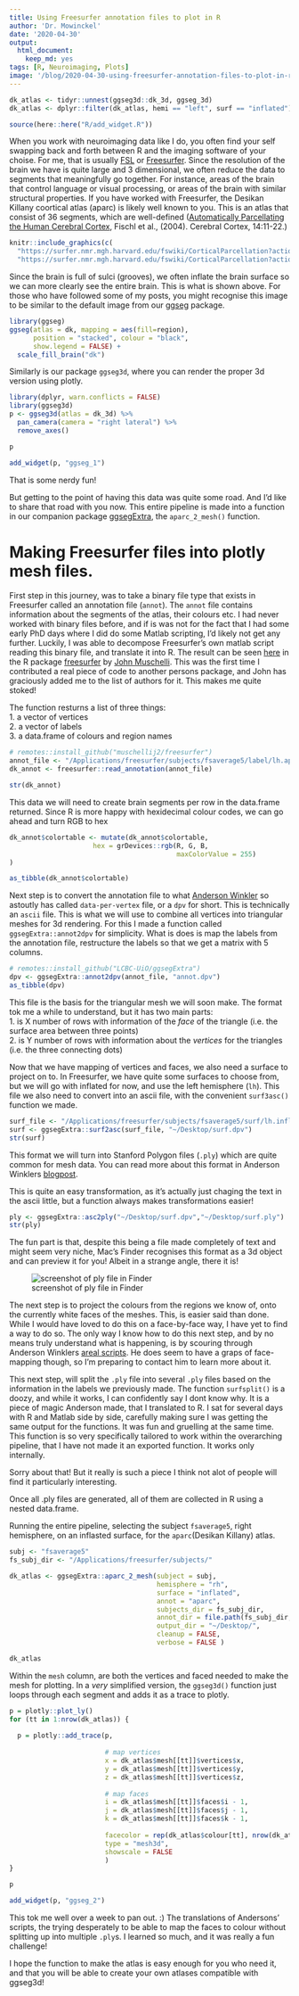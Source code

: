 ```yaml
---
title: Using Freesurfer annotation files to plot in R
author: 'Dr. Mowinckel'
date: '2020-04-30'
output:
  html_document:
    keep_md: yes
tags: [R, Neuroimaging, Plots]
image: '/blog/2020-04-30-using-freesurfer-annotation-files-to-plot-in-r/index_files/figure-html/featured-1.png'
---
```


```r
dk_atlas <- tidyr::unnest(ggseg3d::dk_3d, ggseg_3d) 
dk_atlas <- dplyr::filter(dk_atlas, hemi == "left", surf == "inflated")

source(here::here("R/add_widget.R"))
```

When you work with neuroimaging data like I do, you often find your self swapping back and forth between R and the imaging software of your choise. 
For me, that is usually [FSL](https://fsl.fmrib.ox.ac.uk/fsl/fslwiki/) or [Freesurfer](https://surfer.nmr.mgh.harvard.edu/).
Since the resolution of the brain we have is quite large and 3 dimensional, we often reduce the data to segments that meaningfully go together. 
For instance, areas of the brain that control language or visual processing, or areas of the brain with similar structural properties. 
If you have worked with Freesurfer, the Desikan Killany coortical atlas (aparc) is likely well known to you. 
This is an atlas that consist of 36 segments, which are well-defined ([Automatically Parcellating the Human Cerebral Cortex](https://surfer.nmr.mgh.harvard.edu/ftp/articles/fischl04-parcellation.pdf), Fischl et al., (2004). Cerebral Cortex, 14:11-22.) 

```r
knitr::include_graphics(c(
  "https://surfer.nmr.mgh.harvard.edu/fswiki/CorticalParcellation?action=AttachFile&do=get&target=annot-desikan.jpg",
  "https://surfer.nmr.mgh.harvard.edu/fswiki/CorticalParcellation?action=AttachFile&do=get&target=annot-desikan-m.jpg"))
```

Since the brain is full of sulci (grooves), we often inflate the brain surface so we can more clearly see the entire brain.
This is what is shown  above. 
For those who have followed some of my posts, you might recognise this image to be similar to the default image from our [ggseg](https://lcbc-uio.github.io/ggseg/) package.

```r
library(ggseg)
ggseg(atlas = dk, mapping = aes(fill=region),
      position = "stacked", colour = "black", 
      show.legend = FALSE) + 
  scale_fill_brain("dk")
```

Similarly is our package `ggseg3d`, where you can render the proper 3d version using plotly.

```r
library(dplyr, warn.conflicts = FALSE)
library(ggseg3d)
p <- ggseg3d(atlas = dk_3d) %>% 
  pan_camera(camera = "right lateral") %>% 
  remove_axes()
```
```r
p
```


```r
add_widget(p, "ggseg_1")
```

That is some nerdy fun!

But getting to the point of having this data was quite some road. 
And I'd like to share that road with you now. 
This entire pipeline is made into a function in our companion package [ggsegExtra](https://lcbc-uio.github.io/ggsegExtra/), the `aparc_2_mesh()` function. 

# Making Freesurfer files into plotly mesh files.
First step in this journey, was to take a binary file type that exists in Freesurfer called an annotation file (`annot`). 
The `annot` file contains information about the segments of the atlas, their colours etc. 
I had never worked with binary files before, and if is was not for the fact that I had some early PhD days where I did do some Matlab scripting, I'd likely not get any further. 
Luckily, I was able to decompose Freesurfer's own matlab script reading this binary file, and translate it into R. 
The result can be seen [here](https://github.com/muschellij2/freesurfer/blob/master/R/read_annotation.R) in the R package [freesurfer](https://github.com/muschellij2/freesurfer) by [John Muschelli](https://github.com/muschellij2). 
This was the first time I contributed a real piece of code to another persons package, and John has graciously added me to the list of authors for it. 
This makes me quite stoked!

The function resturns a list of three things:  
1. a vector of vertices  
2. a vector of labels  
3. a data.frame of colours and region names  

```r
# remotes::install_github("muschellij2/freesurfer")
annot_file <- "/Applications/freesurfer/subjects/fsaverage5/label/lh.aparc.annot"
dk_annot <- freesurfer::read_annotation(annot_file)

str(dk_annot)
```

This data we will need to create brain segments per row in the data.frame returned. 
Since R is more happy with hexidecimal colour codes, we can go ahead and turn RGB to hex

```r
dk_annot$colortable <- mutate(dk_annot$colortable,
                     hex = grDevices::rgb(R, G, B, 
                                          maxColorValue = 255)
)

as_tibble(dk_annot$colortable) 
```

Next step is to convert the annotation file to what [Anderson Winkler](https://brainder.org/) so astoutly has called `data-per-vertex` file, or a `dpv` for short. 
This is technically an `ascii` file.
This is what we will use to combine all vertices into triangular meshes for 3d rendering. 
For this I made a function called `ggsegExtra::annot2dpv` for simplicity. 
What is does is map the labels from the annotation file, restructure the labels  so that we get a matrix with 5 columns.

```r
# remotes::install_github("LCBC-UiO/ggsegExtra")
dpv <- ggsegExtra::annot2dpv(annot_file, "annot.dpv")
as_tibble(dpv)
```
This file is the basis for the triangular mesh we will soon make. 
The format tok me a while to understand, but it has two main parts:  
1. is X number of rows with information of the _face_ of the triangle (i.e. the surface area between three points)  
2. is Y number of rows with information about the _vertices_ for the triangles (i.e. the three connecting dots)  

Now that we have mapping of vertices and faces, we also need a surface to project on to. 
In Freesurfer, we have quite some surfaces to choose from, but we will go with inflated for now, and use the left hemisphere (`lh`).
This file we also need to convert into an ascii file, with the convenient `surf3asc()` function we made.

```r
surf_file <- "/Applications/freesurfer/subjects/fsaverage5/surf/lh.inflated"
surf <- ggsegExtra::surf2asc(surf_file, "~/Desktop/surf.dpv")
str(surf)
```


This format we will turn into Stanford Polygon files (`.ply`) which are quite common for mesh data.
You can read more about this format in Anderson Winklers [blogpost](https://brainder.org/tag/ply/).

This is quite an easy transformation, as it's actually just chaging the text in the ascii  little, but a function always makes transformations easier!

```r
ply <- ggsegExtra::asc2ply("~/Desktop/surf.dpv","~/Desktop/surf.ply")
str(ply)
```

The fun part is that, despite this being a file made completely of text and might seem very niche, Mac's Finder recognises this format as a 3d object and can preview it for you!
Albeit in a strange angle, there it is!

![screenshot of ply file in Finder](ply_ss.png)

The next step is to project the colours from the regions we know of, onto the currently white faces of the meshes. 
This, is easier said than done. 
While I would have loved to do this on a face-by-face way, I have yet to find a way to do so. 
The only way I know how to do this next step, and by no means truly understand what is happening, is by scouring through Anderson Winklers [areal scripts](https://github.com/andersonwinkler/areal). 
He does seem to have a graps of face-mapping though, so I'm preparing to contact him to learn more about it. 

This next step, will split the `.ply` file into several `.ply` files based on the information in the labels we previously made. 
The function `surfsplit()` is a doozy, and while it works, I can confidently say I dont know why. 
It is a piece of magic Anderson made, that I translated to R. 
I sat for several days with R and Matlab side by side, carefully making sure I was getting the same output for the functions. 
It was fun and gruelling at the same time. 
This function is so very specifically tailored to work within the overarching pipeline, that I have not made it an exported function. 
It works only internally. 

Sorry about that! But it really is such a piece I think not alot of people will find it particularly interesting. 

Once all .ply files are generated, all of them are collected in R using a nested data.frame. 

Running the entire pipeline, selecting the subject `fsaverage5`, right hemisphere, on an inflasted surface, for the `aparc`(Desikan Killany) atlas.

```r
subj <- "fsaverage5"
fs_subj_dir <- "/Applications/freesurfer/subjects/"

dk_atlas <- ggsegExtra::aparc_2_mesh(subject = subj,
                                     hemisphere = "rh",
                                     surface = "inflated",
                                     annot = "aparc",
                                     subjects_dir = fs_subj_dir,
                                     annot_dir = file.path(fs_subj_dir, subj, "label"),
                                     output_dir = "~/Desktop/",
                                     cleanup = FALSE,
                                     verbose = FALSE )
```
```r
dk_atlas
```


Within the `mesh` column, are both the vertices and faced needed to make the mesh for plotting.
In a _very_ simplified version, the `ggseg3d()` function just loops through each segment and adds it as a trace to plotly.


```r
p = plotly::plot_ly()
for (tt in 1:nrow(dk_atlas)) {
  
  p = plotly::add_trace(p,
                        
                        # map vertices
                        x = dk_atlas$mesh[[tt]]$vertices$x, 
                        y = dk_atlas$mesh[[tt]]$vertices$y, 
                        z = dk_atlas$mesh[[tt]]$vertices$z, 
                        
                        # map faces
                        i = dk_atlas$mesh[[tt]]$faces$i - 1, 
                        j = dk_atlas$mesh[[tt]]$faces$j - 1, 
                        k = dk_atlas$mesh[[tt]]$faces$k - 1, 
                        
                        facecolor = rep(dk_atlas$colour[tt], nrow(dk_atlas$mesh[[tt]]$faces)), 
                        type = "mesh3d", 
                        showscale = FALSE
                        )
}
```

```r
p
```
 

```r
add_widget(p, "ggseg_2")
```

This tok me well over a week to pan out. :)
The translations of Andersons' scripts, the trying desperately to be able to map the faces to colour without splitting up into multiple `.ply`s. 
I learned so much, and it was really a fun challenge!

I hope the function to make the atlas is easy enough for you who need it, and that you will be able to create your own atlases compatible with ggseg3d!

